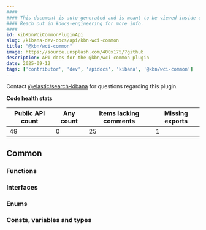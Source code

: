 ```yaml
---
####
#### This document is auto-generated and is meant to be viewed inside our experimental, new docs system.
#### Reach out in #docs-engineering for more info.
####
id: kibKbnWciCommonPluginApi
slug: /kibana-dev-docs/api/kbn-wci-common
title: "@kbn/wci-common"
image: https://source.unsplash.com/400x175/?github
description: API docs for the @kbn/wci-common plugin
date: 2025-09-12
tags: ['contributor', 'dev', 'apidocs', 'kibana', '@kbn/wci-common']
---
```




Contact [@elastic/search-kibana](https://github.com/orgs/elastic/teams/search-kibana) for questions regarding this plugin.

**Code health stats**

| Public API count  | Any count | Items lacking comments | Missing exports |
|-------------------|-----------|------------------------|-----------------|
| 49 | 0 | 25 | 1 |

## Common

### Functions
<DocDefinitionList data={kbnWciCommonObj.common.functions}/>

### Interfaces
<DocDefinitionList data={kbnWciCommonObj.common.interfaces}/>

### Enums
<DocDefinitionList data={kbnWciCommonObj.common.enums}/>

### Consts, variables and types
<DocDefinitionList data={kbnWciCommonObj.common.misc}/>

